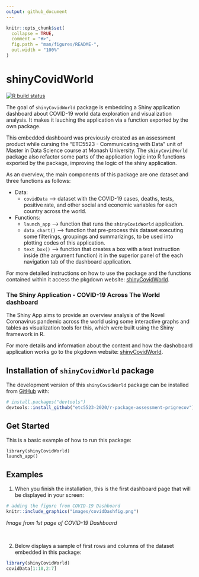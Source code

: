 ```yaml
---
output: github_document
---
```


<!-- README.md is generated from README.Rmd. Please edit that file -->

```r
knitr::opts_chunk$set(
  collapse = TRUE,
  comment = "#>",
  fig.path = "man/figures/README-",
  out.width = "100%"
)
```

# shinyCovidWorld

<!-- badges: start -->
[![R build status](https://github.com/etc5523-2020/r-package-assessment-prigrecov/workflows/R-CMD-check/badge.svg)](https://github.com/etc5523-2020/r-package-assessment-prigrecov/actions)
<!-- badges: end -->

The goal of `shinyCovidWorld` package is embedding a Shiny application dashboard about COVID-19 world data exploration and visualization analysis. It makes it lauching the application via a function exported by the own package. 

This embedded dashboard was previously created as an assessment product while cursing the "ETC5523 - Communicating with Data" unit of Master in Data Science course at Monash University. The `shinyCovidWorld` package also refactor some parts of the application logic into R functions exported by the package, improving the logic of the shiny application.

As an overview, the main components of this package are one dataset and three functions as follows:

* Data: 
  - `covidData` --> dataset with the COVID-19 cases, deaths, tests, positive rate, and other social and economic variables for each country across the world.
  
* Functions: 
  - `launch_app` --> function that runs the `shinyCovidWorld` application.
  - `data_chart()` --> function that pre-process this dataset executing some filterings, groupings and summarizings, to be used into plotting codes of this application.
  - `text_box()` --> function that creates a box with a text instruction inside (the argument function) it in the superior panel of the each navigation tab of the dashboard application.
  
For more detailed instructions on how to use the package and the functions contained within it access the pkgdown website: [shinyCovidWorld](https://etc5523-2020.github.io/r-package-assessment-prigrecov/).  
  
### The Shiny Application - **COVID-19 Across The World** dashboard
The Shiny App aims to provide an overview analysis of the Novel Coronavirus pandemic across the world using some interactive graphs and tables as visualization tools for this, which were built using the Shiny framework in R.

For more details and information about the content and how the dashoboard application works go to the pkgdown website: [shinyCovidWorld](https://etc5523-2020.github.io/r-package-assessment-prigrecov/).  


## Installation of `shinyCovidWorld` package

The development version of this `shinyCovidWorld` package can be installed from [GitHub](https://github.com/) with:

``` r
# install.packages("devtools")
devtools::install_github("etc5523-2020/r-package-assessment-prigrecov")
```

## Get Started

This is a basic example of how to run this package:

```
library(shinyCovidWorld)
launch_app()
```

## Examples

1. When you finish the installation, this is the first dashboard page that will be displayed in your screen:

```r
# adding the figure from COVID-19 Dashboard
knitr::include_graphics("images/covidDashfig.png")
```

*Image from 1st page of COVID-19 Dashboard*

<br>

2. Below displays a sample of first rows and columns of the dataset embedded in this package:
```r
library(shinyCovidWorld)
covidData[1:10,2:7] 

```
  
